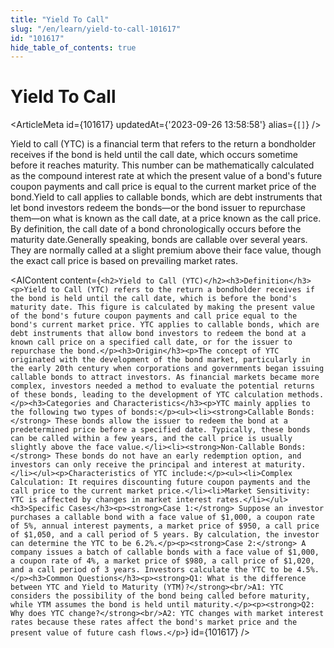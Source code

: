 ```yaml
---
title: "Yield To Call"
slug: "/en/learn/yield-to-call-101617"
id: "101617"
hide_table_of_contents: true
---
```



# Yield To Call

<ArticleMeta id={101617} updatedAt={'2023-09-26 13:58:58'} alias={`[]`} />
<div className='border-solid border-b border-t-0 my-4 border-[var(--ifm-color-gray-300)]' />

Yield to call (YTC) is a financial term that refers to the return a bondholder receives if the bond is held until the call date, which occurs sometime before it reaches maturity. This number can be mathematically calculated as the compound interest rate at which the present value of a bond's future coupon payments and call price is equal to the current market price of the bond.Yield to call applies to callable bonds, which are debt instruments that let bond investors redeem the bonds—or the bond issuer to repurchase them—on what is known as the call date, at a price known as the call price. By definition, the call date of a bond chronologically occurs before the maturity date.Generally speaking, bonds are callable over several years. They are normally called at a slight premium above their face value, though the exact call price is based on prevailing market rates.

<AIContent content={`<h2>Yield to Call (YTC)</h2><h3>Definition</h3><p>Yield to Call (YTC) refers to the return a bondholder receives if the bond is held until the call date, which is before the bond's maturity date. This figure is calculated by making the present value of the bond's future coupon payments and call price equal to the bond's current market price. YTC applies to callable bonds, which are debt instruments that allow bond investors to redeem the bond at a known call price on a specified call date, or for the issuer to repurchase the bond.</p><h3>Origin</h3><p>The concept of YTC originated with the development of the bond market, particularly in the early 20th century when corporations and governments began issuing callable bonds to attract investors. As financial markets became more complex, investors needed a method to evaluate the potential returns of these bonds, leading to the development of YTC calculation methods.</p><h3>Categories and Characteristics</h3><p>YTC mainly applies to the following two types of bonds:</p><ul><li><strong>Callable Bonds:</strong> These bonds allow the issuer to redeem the bond at a predetermined price before a specified date. Typically, these bonds can be called within a few years, and the call price is usually slightly above the face value.</li><li><strong>Non-Callable Bonds:</strong> These bonds do not have an early redemption option, and investors can only receive the principal and interest at maturity.</li></ul><p>Characteristics of YTC include:</p><ul><li>Complex Calculation: It requires discounting future coupon payments and the call price to the current market price.</li><li>Market Sensitivity: YTC is affected by changes in market interest rates.</li></ul><h3>Specific Cases</h3><p><strong>Case 1:</strong> Suppose an investor purchases a callable bond with a face value of $1,000, a coupon rate of 5%, annual interest payments, a market price of $950, a call price of $1,050, and a call period of 5 years. By calculation, the investor can determine the YTC to be 6.2%.</p><p><strong>Case 2:</strong> A company issues a batch of callable bonds with a face value of $1,000, a coupon rate of 4%, a market price of $980, a call price of $1,020, and a call period of 3 years. Investors calculate the YTC to be 4.5%.</p><h3>Common Questions</h3><p><strong>Q1: What is the difference between YTC and Yield to Maturity (YTM)?</strong><br/>A1: YTC considers the possibility of the bond being called before maturity, while YTM assumes the bond is held until maturity.</p><p><strong>Q2: Why does YTC change?</strong><br/>A2: YTC changes with market interest rates because these rates affect the bond's market price and the present value of future cash flows.</p>`} id={101617} />
